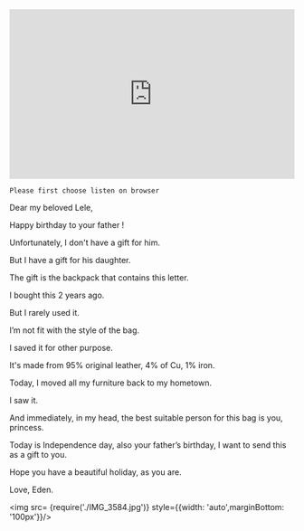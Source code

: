 
<div className={styles["Welcome"]}>

<iframe width="100%" height="300" scrolling="no" frameborder="no" allow="autoplay" src="https://w.soundcloud.com/player/?url=https%3A//api.soundcloud.com/tracks/85045251&color=%23ff5500&auto_play=true&hide_related=false&show_comments=true&show_user=true&show_reposts=false&show_teaser=true&visual=true"></iframe>

    Please first choose listen on browser


Dear my beloved Lele,

Happy birthday to your father !

Unfortunately, I don't have a gift for him.

But I have a gift for his daughter.

The gift is the backpack that contains this letter.

I bought this 2 years ago.

But I rarely used it.

I’m not fit with the style of the bag.

I saved it for other purpose.

It's made from 95% original leather, 4% of Cu, 1% iron.

Today, I moved all my furniture back to my hometown.

I saw it.

And immediately, in my head, the best suitable person for this bag is you, princess.

Today is Independence day, also your father’s birthday,
I want to send this as a gift to you.

Hope you have a beautiful holiday,
as you are.

Love,
Eden.



<img src= {require('./IMG_3584.jpg')} style={{width: 'auto',marginBottom: '100px'}}/>




</div>
